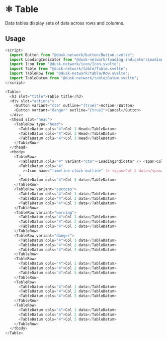 
<Meta title="Docs/Components/Organisms/Tables" />

# ⚛️ Table

Data tables display sets of data across rows and columns.

## Usage

```js
<script>
  import Button from "@dusk-network/button/Button.svelte";
  import LoadingIndicator from "@dusk-network/loading-indicator/LoadingIndicator.svelte";
  import Icon from "@dusk-network/icon/Icon.svelte";
  import Table from "@dusk-network/table/Table.svelte";
  import TableRow from "@dusk-network/table/Row.svelte";
  import TableDatum from "@dusk-network/table/Datum.svelte";
</script>

<Table>
  <h3 slot="title">Table title</h3>
  <div slot="actions">
    <Button variant="cta" outline="{true}">Action</Button>
    <Button variant="danger" outline="{true}">Cancel</Button>
  </div>
  <thead slot="head">
    <TableRow type="head">
      <TableDatum cols="4">Col 1 Head</TableDatum>
      <TableDatum cols="4">Col 2 Head</TableDatum>
      <TableDatum cols="4">Col 3 Head</TableDatum>
    </TableRow>
  </thead>
  <tbody>
    <TableRow>
      <TableDatum cols="4" variant="cta"><LoadingIndicator /> <span>Col 1 data</span></TableDatum>
      <TableDatum cols="4"
        ><Icon name="timeline-clock-outline" /> <span>Col 2 data</span></TableDatum
      >
      <TableDatum cols="4">Col 3 data</TableDatum>
    </TableRow>
    <TableRow variant="success">
      <TableDatum cols="4">Col 1 data</TableDatum>
      <TableDatum cols="4">Col 2 data</TableDatum>
      <TableDatum cols="4">Col 3 data</TableDatum>
    </TableRow>
    <TableRow variant="warning">
      <TableDatum cols="4">Col 1 data</TableDatum>
      <TableDatum cols="4">Col 2 data</TableDatum>
      <TableDatum cols="4">Col 3 data</TableDatum>
    </TableRow>
    <TableRow variant="danger">
      <TableDatum cols="4">Col 1 data</TableDatum>
      <TableDatum cols="4">Col 2 data</TableDatum>
      <TableDatum cols="4">Col 3 data</TableDatum>
    </TableRow>
    <TableRow>
      <TableDatum cols="4">Col 1 data</TableDatum>
      <TableDatum cols="4">Col 2 data</TableDatum>
      <TableDatum cols="4">Col 3 data</TableDatum>
    </TableRow>
    <TableRow>
      <TableDatum cols="4">Col 1 data</TableDatum>
      <TableDatum cols="4">Col 2 data</TableDatum>
      <TableDatum cols="4">Col 3 data</TableDatum>
    </TableRow>
    <TableRow>
      <TableDatum cols="4">Col 1 data</TableDatum>
      <TableDatum cols="4">Col 2 data</TableDatum>
      <TableDatum cols="4">Col 3 data</TableDatum>
    </TableRow>
  </tbody>
</Table>

```
